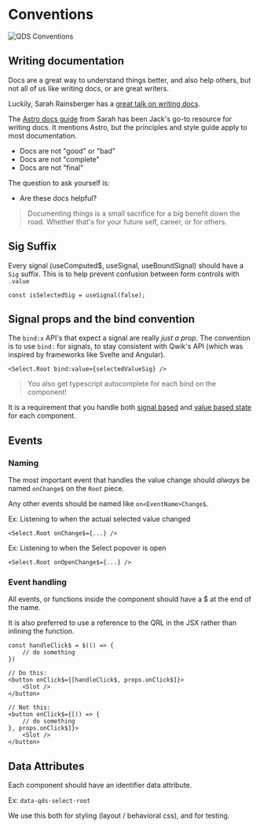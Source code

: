 
# Conventions

<Image loading="eager" src={convention} alt="QDS Conventions" />

## Writing documentation

Docs are a great way to understand things better, and also help others, but not all of us like writing docs, or are great writers.

Luckily, Sarah Rainsberger has a [great talk on writing docs](https://www.youtube.com/watch?v=jcpkVJr-rUw).

The [Astro docs guide](https://contribute.docs.astro.build/) from Sarah has been Jack's go-to resource for writing docs. It mentions Astro, but the principles and style guide apply to most documentation.

- Docs are not "good" or "bad"
- Docs are not "complete"
- Docs are not "final"

The question to ask yourself is:
- Are these docs helpful?

> Documenting things is a small sacrifice for a big benefit down the road. Whether that's for your future self, career, or for others.


## Sig Suffix

Every signal (useComputed$, useSignal, useBoundSignal) should have a `Sig` suffix. This is to help prevent confusion between form controls with `.value`

```tsx
const isSelectedSig = useSignal(false);
```

## Signal props and the bind convention

The `bind:x` API's that expect a signal are really  *just a prop*. The convention is to use `bind:` for signals, to stay consistent with Qwik's API (which was inspired by frameworks like Svelte and Angular).

```tsx
<Select.Root bind:value={selectedValueSig} />
```

> You also get typescript autocomplete for each bind on the component!

It is a requirement that you handle both [signal based](http://localhost:5173/contributing/state/#signal-based-reactive-state) and [value based state](http://localhost:5173/contributing/state/#value-based) for each component.



## Events

### Naming

The most important event that handles the  value change should *always* be named `onChange$` on the `Root` piece.

Any other events should be named like `on<EventName>Change$`.

Ex: Listening to when the actual selected value changed

```tsx
<Select.Root onChange$={...} />
```

Ex: Listening to when the Select popover is open

```tsx
<Select.Root onOpenChange$={...} />
```

### Event handling

All events, or functions inside the component should have a $ at the end of the name.

It is also preferred to use a reference to the QRL in the JSX rather than inlining the function.

```tsx
const handleClick$ = $(() => {
    // do something
})

// Do this:
<button onClick$={[handleClick$, props.onClick$]}>
    <Slot />
</button>
```

```tsx
// Not this:
<button onClick$={[() => {
    // do something
}, props.onClick$]}>
    <Slot />
</button>
```

## Data Attributes

Each component should have an identifier data attribute.

Ex: `data-qds-select-root`

We use this both for styling (layout / behavioral css), and for testing.



